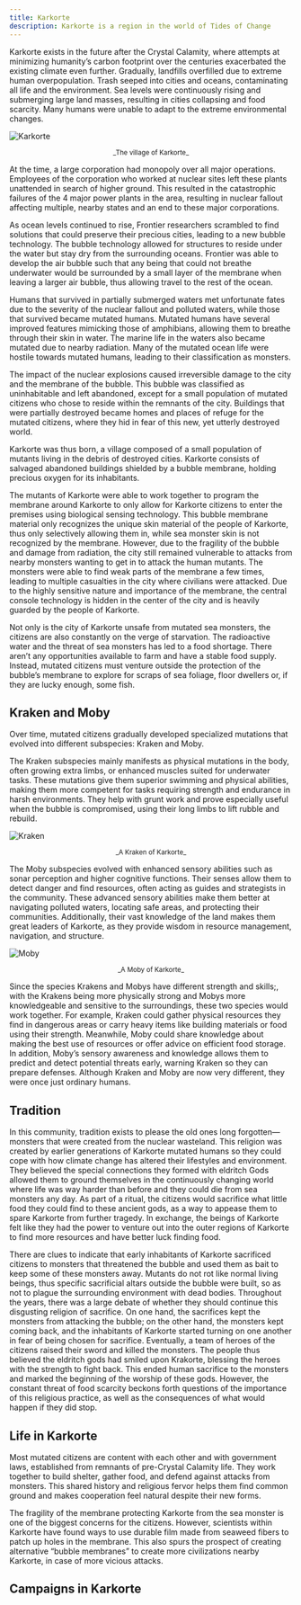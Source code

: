 ```yaml
---
title: Karkorte
description: Karkorte is a region in the world of Tides of Change
---
```



Karkorte exists in the future after the Crystal Calamity, where attempts at minimizing humanity’s carbon footprint over the centuries exacerbated the existing climate even further. Gradually, landfills overfilled due to extreme human overpopulation. Trash seeped into cities and oceans, contaminating all life and the environment. Sea levels were continuously rising and submerging large land masses, resulting in cities collapsing and food scarcity. Many humans were unable to adapt to the extreme environmental changes.

<Image src={karkorte} alt="Karkorte" loading="eager" />
<p style="text-align: center;">
    <small>_The village of Karkorte_</small>
</p>

At the time, a large corporation had monopoly over all major operations. Employees of the corporation who worked at nuclear sites left these plants unattended in search of higher ground. This resulted in the catastrophic failures of the 4 major power plants in the area, resulting in nuclear fallout affecting multiple, nearby states and an end to these major corporations.

As ocean levels continued to rise, Frontier researchers scrambled to find solutions that could preserve their precious cities, leading to a new bubble technology. The bubble technology allowed for structures to reside under the water but stay dry from the surrounding oceans. Frontier was able to develop the air bubble such that any being that could not breathe underwater would be surrounded by a small layer of the membrane when leaving a larger air bubble, thus allowing travel to the rest of the ocean.

Humans that survived in partially submerged waters met unfortunate fates due to the severity of the nuclear fallout and polluted waters, while those that survived became mutated humans. Mutated humans have several improved features mimicking those of amphibians, allowing them to breathe through their skin in water. The marine life in the waters also became mutated due to nearby radiation. Many of the mutated ocean life were hostile towards mutated humans, leading to their classification as monsters.

The impact of the nuclear explosions caused irreversible damage to the city and the membrane of the bubble. This bubble was classified as uninhabitable and left abandoned, except for a small population of mutated citizens who chose to reside within the remnants of the city. Buildings that were partially destroyed became homes and places of refuge for the mutated citizens, where they hid in fear of this new, yet utterly destroyed world.

Karkorte was thus born, a village composed of a small population of mutants living in the debris of destroyed cities. Karkorte consists of salvaged abandoned buildings shielded by a bubble membrane, holding precious oxygen for its inhabitants.

The mutants of Karkorte were able to work together to program the membrane around Karkorte to only allow for Karkorte citizens to enter the premises using biological sensing technology. This bubble membrane material only recognizes the unique skin material of the people of Karkorte, thus only selectively allowing them in, while sea monster skin is not recognized by the membrane. However, due to the fragility of the bubble and damage from radiation, the city still remained vulnerable to attacks from nearby monsters wanting to get in to attack the human mutants. The monsters were able to find weak parts of the membrane a few times, leading to multiple casualties in the city where civilians were attacked. Due to the highly sensitive nature and importance of the membrane, the central console technology is hidden in the center of the city and is heavily guarded by the people of Karkorte.

Not only is the city of Karkorte unsafe from mutated sea monsters, the citizens are also constantly on the verge of starvation. The radioactive water and the threat of sea monsters has led to a food shortage. There aren’t any opportunities available to farm and have a stable food supply. Instead, mutated citizens must venture outside the protection of the bubble’s membrane to explore for scraps of sea foliage, floor dwellers or, if they are lucky enough, some fish.

## Kraken and Moby

Over time, mutated citizens gradually developed specialized mutations that evolved into different subspecies: Kraken and Moby.

The Kraken subspecies mainly manifests as physical mutations in the body, often growing extra limbs, or enhanced muscles suited for underwater tasks. These mutations give them superior swimming and physical abilities, making them more competent for tasks requiring strength and endurance in harsh environments. They help with grunt work and prove especially useful when the bubble is compromised, using their long limbs to lift rubble and rebuild.

<Image src={kraken} alt="Kraken" loading="eager" />
<p style="text-align: center;">
    <small>_A Kraken of Karkorte_</small>
</p>

The Moby subspecies evolved with enhanced sensory abilities such as sonar perception and higher cognitive functions. Their senses allow them to detect danger and find resources, often acting as guides and strategists in the community. These advanced sensory abilities make them better at navigating polluted waters, locating safe areas, and protecting their communities. Additionally, their vast knowledge of the land makes them great leaders of Karkorte, as they provide wisdom in resource management, navigation, and structure.

<Image src={moby} alt="Moby" loading="eager" />
<p style="text-align: center;">
    <small>_A Moby of Karkorte_</small>
</p>

Since the species Krakens and Mobys have different strength and skills;, with the Krakens being more physically strong and Mobys more knowledgeable and sensitive to the surroundings, these two species would work together. For example, Kraken could gather physical resources they find in dangerous areas or carry heavy items like building materials or food using their strength. Meanwhile, Moby could share knowledge about making the best use of resources or offer advice on efficient food storage. In addition, Moby’s sensory awareness and knowledge allows them to predict and detect potential threats early, warning Kraken so they can prepare defenses. Although Kraken and Moby are now very different, they were once just ordinary humans.

## Tradition

In this community, tradition exists to please the old ones long forgotten—monsters that were created from the nuclear wasteland. This religion was created by earlier generations of Karkorte mutated humans so they could cope with how climate change has altered their lifestyles and environment. They believed the special connections they formed with eldritch Gods allowed them to ground themselves in the continuously changing world where life was way harder than before and they could die from sea monsters any day. As part of a ritual, the citizens would sacrifice what little food they could find to these ancient gods, as a way to appease them to spare Karkorte from further tragedy. In exchange, the beings of Karkorte felt like they had the power to venture out into the outer regions of Karkorte to find more resources and have better luck finding food.

There are clues to indicate that early inhabitants of Karkorte sacrificed citizens to monsters that threatened the bubble and used them as bait to keep some of these monsters away. Mutants do not rot like normal living beings, thus specific sacrificial altars outside the bubble were built, so as not to plague the surrounding environment with dead bodies. Throughout the years, there was a large debate of whether they should continue this disgusting religion of sacrifice. On one hand, the sacrifices kept the monsters from attacking the bubble; on the other hand, the monsters kept coming back, and the inhabitants of Karkorte started turning on one another in fear of being chosen for sacrifice. Eventually, a team of heroes of the citizens raised their sword and killed the monsters. The people thus believed the eldritch gods had smiled upon Krakorte, blessing the heroes with the strength to fight back. This ended human sacrifice to the monsters and marked the beginning of the worship of these gods. However, the constant threat of food scarcity beckons forth questions of the importance of this religious practice, as well as the consequences of what would happen if they did stop.

## Life in Karkorte

Most mutated citizens are content with each other and with government laws, established from remnants of pre-Crystal Calamity life. They work together to build shelter, gather food, and defend against attacks from monsters. This shared history and religious fervor helps them find common ground and makes cooperation feel natural despite their new forms.

The fragility of the membrane protecting Karkorte from the sea monster is one of the biggest concerns for the citizens. However, scientists within Karkorte have found ways to use durable film made from seaweed fibers to patch up holes in the membrane. This also spurs the prospect of creating alternative “bubble membranes” to create more civilizations nearby Karkorte, in case of more vicious attacks.

## Campaigns in Karkorte

<CardGrid>
    <LinkCard
        title="Trouble in Karkorte"
        href="/docs/campaigns/trouble-in-karkorte/scene-1/"
        description="Food and morale are low in Karkorte and you have to show if you have what it takes to survive."
    />
</CardGrid>
